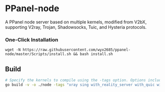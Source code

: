 # PPanel-node

A PPanel node server based on multiple kernels, modified from V2bX, supporting V2ray, Trojan, Shadowsocks, Tuic, and Hysteria protocols.

### One-Click Installation

```
wget -N https://raw.githubusercontent.com/wyx2685/ppanel-node/master/Scripts/install.sh && bash install.sh
```

## Build

```bash
# Specify the kernels to compile using the -tags option. Options include xray, sing
go build -v -o ./node -tags "xray sing with_reality_server with_quic with_grpc with_utls with_wireguard with_acme" -trimpath -ldflags "-s -w -buildid="
```


<Giscus />

